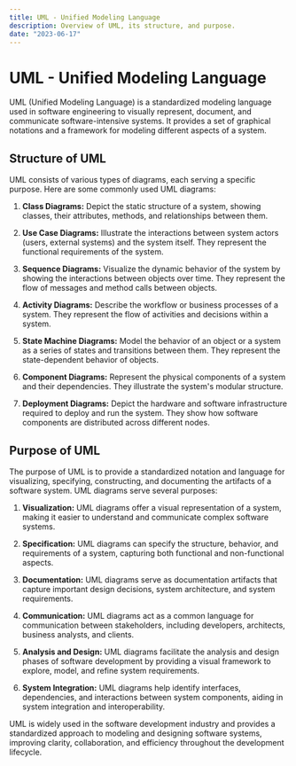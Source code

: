 ```yaml
---
title: UML - Unified Modeling Language
description: Overview of UML, its structure, and purpose.
date: "2023-06-17"
---
```


# UML - Unified Modeling Language

UML (Unified Modeling Language) is a standardized modeling language used in software engineering to visually represent, document, and communicate software-intensive systems. It provides a set of graphical notations and a framework for modeling different aspects of a system.

## Structure of UML

UML consists of various types of diagrams, each serving a specific purpose. Here are some commonly used UML diagrams:

1. **Class Diagrams:** Depict the static structure of a system, showing classes, their attributes, methods, and relationships between them.

2. **Use Case Diagrams:** Illustrate the interactions between system actors (users, external systems) and the system itself. They represent the functional requirements of the system.

3. **Sequence Diagrams:** Visualize the dynamic behavior of the system by showing the interactions between objects over time. They represent the flow of messages and method calls between objects.

4. **Activity Diagrams:** Describe the workflow or business processes of a system. They represent the flow of activities and decisions within a system.

5. **State Machine Diagrams:** Model the behavior of an object or a system as a series of states and transitions between them. They represent the state-dependent behavior of objects.

6. **Component Diagrams:** Represent the physical components of a system and their dependencies. They illustrate the system's modular structure.

7. **Deployment Diagrams:** Depict the hardware and software infrastructure required to deploy and run the system. They show how software components are distributed across different nodes.

## Purpose of UML

The purpose of UML is to provide a standardized notation and language for visualizing, specifying, constructing, and documenting the artifacts of a software system. UML diagrams serve several purposes:

1. **Visualization:** UML diagrams offer a visual representation of a system, making it easier to understand and communicate complex software systems.

2. **Specification:** UML diagrams can specify the structure, behavior, and requirements of a system, capturing both functional and non-functional aspects.

3. **Documentation:** UML diagrams serve as documentation artifacts that capture important design decisions, system architecture, and system requirements.

4. **Communication:** UML diagrams act as a common language for communication between stakeholders, including developers, architects, business analysts, and clients.

5. **Analysis and Design:** UML diagrams facilitate the analysis and design phases of software development by providing a visual framework to explore, model, and refine system requirements.

6. **System Integration:** UML diagrams help identify interfaces, dependencies, and interactions between system components, aiding in system integration and interoperability.

UML is widely used in the software development industry and provides a standardized approach to modeling and designing software systems, improving clarity, collaboration, and efficiency throughout the development lifecycle.
